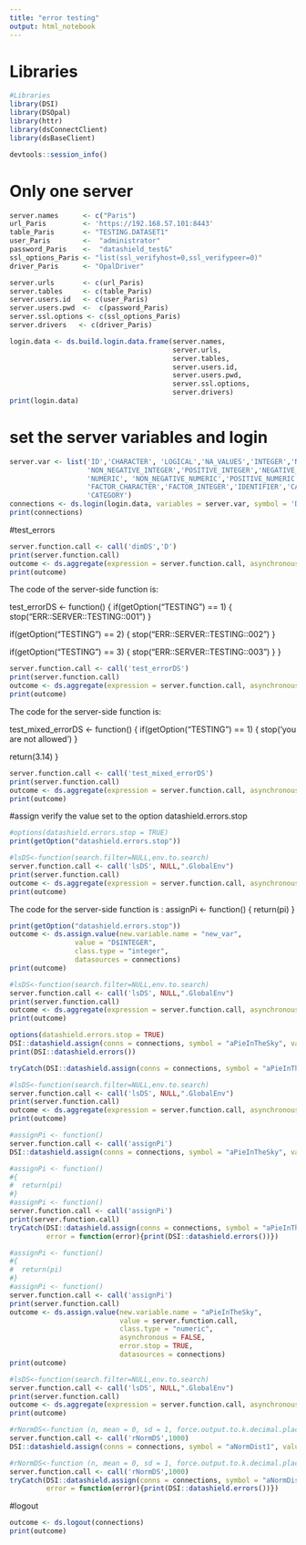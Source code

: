 ```yaml
---
title: "error testing"
output: html_notebook
---
```




# Libraries
```r
#Libraries 
library(DSI)
library(DSOpal)
library(httr)
library(dsConnectClient)
library(dsBaseClient)
```

```r
devtools::session_info()
```


# Only one server

```r
server.names      <- c("Paris")
url_Paris         <- 'https://192.168.57.101:8443'
table_Paris       <- "TESTING.DATASET1"
user_Paris        <-  "administrator"
password_Paris    <-  "datashield_test&"
ssl_options_Paris <- "list(ssl_verifyhost=0,ssl_verifypeer=0)"
driver_Paris      <- "OpalDriver"

server.urls       <- c(url_Paris)
server.tables     <- c(table_Paris)
server.users.id   <- c(user_Paris)
server.users.pwd  <-  c(password_Paris)
server.ssl.options <- c(ssl_options_Paris)
server.drivers   <- c(driver_Paris)
```


```r
login.data <- ds.build.login.data.frame(server.names,
                                        server.urls,
                                        server.tables,
                                        server.users.id,
                                        server.users.pwd,
                                        server.ssl.options,
                                        server.drivers)
print(login.data)
```

# set the server variables and login
```R
server.var <- list('ID','CHARACTER', 'LOGICAL','NA_VALUES','INTEGER','NULL_VALUES',
                   'NON_NEGATIVE_INTEGER','POSITIVE_INTEGER','NEGATIVE_INTEGER',
                   'NUMERIC', 'NON_NEGATIVE_NUMERIC','POSITIVE_NUMERIC','NEGATIVE_NUMERIC',
                   'FACTOR_CHARACTER','FACTOR_INTEGER','IDENTIFIER','CATEGORY','IDENTIFIER',
                   'CATEGORY')
connections <- ds.login(login.data, variables = server.var, symbol = 'D')
print(connections)
```

#test_errors
```r
server.function.call <- call('dimDS','D')
print(server.function.call)
outcome <- ds.aggregate(expression = server.function.call, asynchronous = FALSE, datasources = connections)
print(outcome)
```


The code of the server-side function is:

test_errorDS <- function()
{
  if(getOption("TESTING") == 1)
  {
    stop("ERR::SERVER::TESTING::001")
  }
  
  if(getOption("TESTING") == 2)
  {
    stop("ERR::SERVER::TESTING::002")
  }
  
  if(getOption("TESTING") == 3)
  {
    stop("ERR::SERVER::TESTING::003")
  }
}


```r
server.function.call <- call('test_errorDS')
print(server.function.call)
outcome <- ds.aggregate(expression = server.function.call, asynchronous = FALSE, datasources = connections)
print(outcome)
```
The code for the server-side function is: 

test_mixed_errorDS <- function()
{
  if(getOption("TESTING") == 1)
  {
    stop(‘you are not allowed’)
  }
   
  return(3.14)
}


```r
server.function.call <- call('test_mixed_errorDS')
print(server.function.call)
outcome <- ds.aggregate(expression = server.function.call, asynchronous = FALSE, datasources = connections)
print(outcome)
```

#assign
verify the value set to the option datashield.errors.stop
```r
#options(datashield.errors.stop = TRUE)
print(getOption("datashield.errors.stop"))
```



```r
#lsDS<-function(search.filter=NULL,env.to.search)
server.function.call <- call('lsDS', NULL,".GlobalEnv")
print(server.function.call)
outcome <- ds.aggregate(expression = server.function.call, asynchronous = FALSE, error.stop = TRUE, datasources = connections)
print(outcome)
```

The code for the server-side function is :
assignPi <- function()
{
  return(pi)
}


```r
print(getOption("datashield.errors.stop"))
outcome <- ds.assign.value(new.variable.name = "new_var",
                value = "D$INTEGER", 
                class.type = "integer", 
                datasources = connections)
print(outcome)
```
```r
#lsDS<-function(search.filter=NULL,env.to.search)
server.function.call <- call('lsDS', NULL,".GlobalEnv")
print(server.function.call)
outcome <- ds.aggregate(expression = server.function.call, asynchronous = FALSE, error.stop = TRUE, datasources = connections)
print(outcome)
```

```r
options(datashield.errors.stop = TRUE)
DSI::datashield.assign(conns = connections, symbol = "aPieInTheSky", value = as.symbol("D$INTEGER"), async = FALSE)
print(DSI::datashield.errors())
```
```r
tryCatch(DSI::datashield.assign(conns = connections, symbol = "aPieInTheSky", value as.symbol("D$INTEGER"), async = FALSE),error = function(error){print(DSI::datashield.errors())})
```
```r
#lsDS<-function(search.filter=NULL,env.to.search)
server.function.call <- call('lsDS', NULL,".GlobalEnv")
print(server.function.call)
outcome <- ds.aggregate(expression = server.function.call, asynchronous = FALSE, error.stop = TRUE, datasources = connections)
print(outcome)
```

```r
#assignPi <- function()
server.function.call <- call('assignPi')
DSI::datashield.assign(conns = connections, symbol = "aPieInTheSky", value = server.function.call, async = FALSE)
```

```r
#assignPi <- function()
#{
#  return(pi)
#}
#assignPi <- function()
server.function.call <- call('assignPi')
print(server.function.call)
tryCatch(DSI::datashield.assign(conns = connections, symbol = "aPieInTheSky", value = server.function.call, async = FALSE),
         error = function(error){print(DSI::datashield.errors())})
```

```r
#assignPi <- function()
#{
#  return(pi)
#}
#assignPi <- function()
server.function.call <- call('assignPi')
print(server.function.call)
outcome <- ds.assign.value(new.variable.name = "aPieInTheSky", 
                           value = server.function.call, 
                           class.type = "numeric", 
                           asynchronous = FALSE, 
                           error.stop = TRUE, 
                           datasources = connections)
print(outcome)
```

```r
#lsDS<-function(search.filter=NULL,env.to.search)
server.function.call <- call('lsDS', NULL,".GlobalEnv")
print(server.function.call)
outcome <- ds.aggregate(expression = server.function.call, asynchronous = FALSE, error.stop = TRUE, datasources = connections)
print(outcome)
```

```r
#rNormDS<-function (n, mean = 0, sd = 1, force.output.to.k.decimal.places=9)
server.function.call <- call('rNormDS',1000)
DSI::datashield.assign(conns = connections, symbol = "aNormDist1", value = server.function.call, async = FALSE)
```


```r
#rNormDS<-function (n, mean = 0, sd = 1, force.output.to.k.decimal.places=9)
server.function.call <- call('rNormDS',1000)
tryCatch(DSI::datashield.assign(conns = connections, symbol = "aNormDist1", value = server.function.call, async = FALSE),
         error = function(error){print(DSI::datashield.errors())})
```




#logout
```R
outcome <- ds.logout(connections)
print(outcome)
```